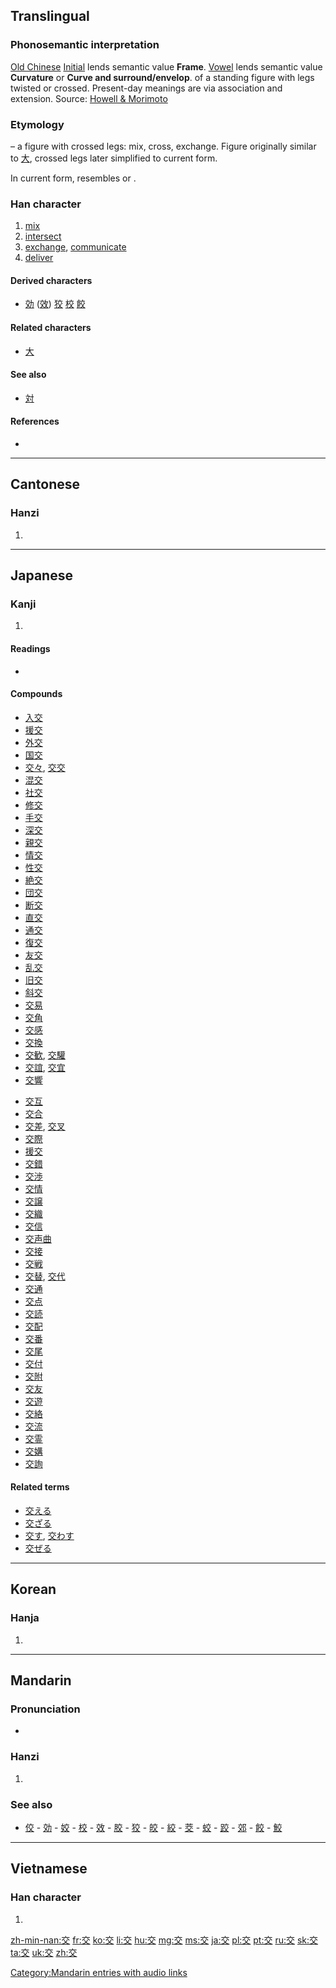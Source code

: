 ==Translingual==
{{stroke order|type=animate}}

===Phonosemantic interpretation===

[[w:Old_Chinese|Old Chinese]] [[w:Old_Chinese_phonology#Initials|Initial]] {{IPAchar|/*k-/}} lends semantic value '''Frame'''. [[w:Old_Chinese_phonology#Vowels|Vowel]] {{IPAchar|/*-o-/}} lends semantic value '''Curvature''' or '''Curve and surround/envelop'''.
{{liushu|p}} of a standing figure with legs twisted or crossed. Present-day meanings are via association and extension.
Source: [http://www.kanjinetworks.com/eng/kanji-dictionary/online-kanji-etymology-dictionary.cfm?kanji_id=KOG25 Howell & Morimoto]

===Etymology===
{{liushu|p}} – a figure with crossed legs: mix, cross, exchange. Figure originally similar to [[大]], crossed legs later simplified to current form.

In current form, resembles {{Han compound|亠|父}} or {{Han compound|六|乂}}.

===Han character===
{{Han char|rn=8|rad=亠|as=04|sn=6|four=0040<sub>8</sub>|canj=卜金大 (YCK)|ids=⿱[[亠]][[父]]}}

# [[mix]]
# [[intersect]]
# [[exchange]], [[communicate]]
# [[deliver]]

====Derived characters====
* [[効]] ([[效]]) [[狡]] [[校]] [[餃]]

====Related characters====
* [[大]]

====See also====
* [[対]]　<!-- unrelated, simplified to similar form -->

====References====
* {{Han ref|kx=0088.060|dkj=00291|dj=0185.100|hdz=10282.010|uh=4EA4|ud=20132|bh=A5E6|bd=42470}}

----

==Cantonese==

===Hanzi===
{{yue-hanzi|jyut=[[gaau1]]|y=gaau1}}

# {{defn|lang=yue|sort=亠04}}

----

==Japanese==

===Kanji===
{{ja-kanji|grade=2|rs=亠04}}

# {{defn|lang=ja|sort=亠04}}

====Readings====
* {{ja-readings
|goon=[[きょう]] (kyō) {{qualifier|non-[[w:Jōyō kanji|Jōyō]] reading}}
|on=[[こう]] (kō) < [[かう]] (kau)
|kun=[[まじわる]] ([[交わる]], majiwaru), [[まじる]] ([[交じる]], majiru), [[かう]] ([[交う]], kau)}}

====Compounds====
{{top2}}
* [[入交]]
* [[援交]]
* [[外交]]
* [[国交]]
* [[交々]], [[交交]]
* [[混交]]
* [[社交]]
* [[修交]]
* [[手交]]
* [[深交]]
* [[親交]]
* [[情交]]
* [[性交]]
* [[絶交]]
* [[団交]]
* [[断交]]
* [[直交]]
* [[通交]]
* [[復交]]
* [[友交]]
* [[乱交]]
* [[旧交]]
* [[斜交]]
* [[交易]]
* [[交角]]
* [[交感]]
* [[交換]]
* [[交歓]], [[交驩]]
* [[交誼]], [[交宜]]
* [[交響]]
{{mid2}}
* [[交互]]
* [[交合]]
* [[交差]], [[交叉]]
* [[交際]]
* [[援交]]
* [[交錯]]
* [[交渉]]
* [[交情]]
* [[交譲]]
* [[交織]]
* [[交信]]
* [[交声曲]]
* [[交接]]
* [[交戦]]
* [[交替]], [[交代]]
* [[交通]]
* [[交点]]
* [[交読]]
* [[交配]]
* [[交番]]
* [[交尾]]
* [[交付]]
* [[交附]]
* [[交友]]
* [[交遊]]
* [[交絡]]
* [[交流]]
* [[交霊]]
* [[交媾]]
* [[交詢]]
{{bottom}}

====Related terms====
* [[交える]]
* [[交ざる]]
* [[交す]], [[交わす]]
* [[交ぜる]]

----

==Korean==

===Hanja===
{{ko-hanja|hangeul=교|rv=gyo|mr=kyo}}

# {{defn|lang=ko|sort=亠04}}

----

==Mandarin==

===Pronunciation===
* {{audio|zh-jiāo.ogg|audio}}

===Hanzi===
{{cmn-hanzi|pin=[[jiāo]] ([[jiao1]])|wg=chiao<sup>1</sup>}}

# {{defn|lang=cmn|sort=亠04}}

===See also===
* [[佼]] - [[効]] - [[姣]] - [[校]] - [[效]] - [[胶]] - [[狡]] - [[皎]] - [[絞]] - [[茭]] - [[蛟]] - [[跤]] - [[郊]] - [[餃]] - [[鮫]]

[[Category:Mandarin entries with audio links]]
----

==Vietnamese==

===Han character===
{{vi-hantu|giao|rs=亠04}}

# {{defn|lang=vi|sort=亠04}}

[[zh-min-nan:交]]
[[fr:交]]
[[ko:交]]
[[li:交]]
[[hu:交]]
[[mg:交]]
[[ms:交]]
[[ja:交]]
[[pl:交]]
[[pt:交]]
[[ru:交]]
[[sk:交]]
[[ta:交]]
[[uk:交]]
[[zh:交]]